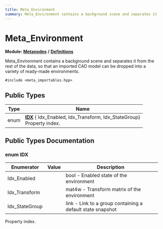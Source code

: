 ```yaml
---
title: Meta_Environment
summary: Meta_Environment contains a background scene and separates it from the rest of the data, so that an imported CAD model can be dropped into a variety of ready-made environments. 
---
```


# Meta_Environment

**Module:** **[Metanodes](../../modules/metanodes/index.mdx)** **/** **[Definitions](../../modules/metanodes/definitions.mdx)**

Meta_Environment contains a background scene and separates it from the rest of the data, so that an imported CAD model can be dropped into a variety of ready-made environments. 

`#include <meta_importables.hpp>`

## Public Types

| Type           | Name           |
| -------------- | -------------- |
| enum| **[IDX](#enum-idx)** { Idx_Enabled, Idx_Transform, Idx_StateGroup}<br />Property index.  |

## Public Types Documentation

### enum IDX

| Enumerator | Value | Description |
| ---------- | ----- | ----------- |
| Idx_Enabled | | bool - Enabled state of the environment   |
| Idx_Transform | | mat4w - Transform matrix of the environment   |
| Idx_StateGroup | | link - Link to a group containing a default state snapshot   |

Property index. 
